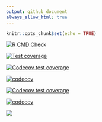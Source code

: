 ```yaml
---
output: github_document
always_allow_html: true
---
```


```r
knitr::opts_chunk$set(echo = TRUE)
```

<!-- badges: start -->

[![R CMD Check](https://github.com/LabAsim/test/actions/workflows/R-CMD-check.yaml/badge.svg)](https://github.com/LabAsim/test/actions/workflows/R-CMD-check.yaml)

[![Test coverage](https://github.com/LabAsim/test_r/actions/workflows/test-coverage.yaml/badge.svg)](https://github.com/LabAsim/test_r/actions/workflows/test-coverage.yaml)

[![Codecov test coverage](https://codecov.io/gh/labasim/test_r/branch/master/graph/badge.svg)](https://app.codecov.io/labasim/test_r/covr?branch=master)

[![codecov](https://codecov.io/github/LabAsim/test_r/graph/badge.svg?token=FY0FI896JW)](https://codecov.io/github/LabAsim/test_r)

[![Codecov test coverage](https://codecov.io/gh/LabAsim/test_r/graph/badge.svg)](https://app.codecov.io/gh/LabAsim/test_r)

[![codecov](https://codecov.io/github/LabAsim/test_r/branch/master/graph/badge.svg?token=FY0FI896JW)](https://codecov.io/github/LabAsim/test_r)

<a href="https://codecov.io/github/LabAsim/test_r" > 
 <img src="https://codecov.io/github/LabAsim/test_r/graph/badge.svg?token=FY0FI896JW"/> 
</a>

<!-- badges: end -->

